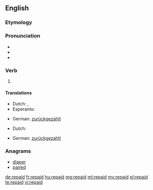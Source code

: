 ==English==

===Etymology===
{{prefix|re|paid}}

===Pronunciation===
* {{IPA|/ɻiˈpeɪd/}}
* {{audio|En-us-repaid.ogg|Audio (US)}}
* {{rhymes|eɪd}}

===Verb===
{{en-verb form}}

# {{en-past of|repay}}

====Translations====
{{trans-top|past tense of repay}}
* Dutch: {{t+|nl|de}}, {{t+|nl|den}}
* Esperanto: {{t+|eo|is}}
{{trans-mid}}
* German: [[zurückgezahlt]]
{{trans-bottom}}
{{trans-top|past participle of repay}}
* Dutch: {{t+|nl|ge}}
{{trans-mid}}
* German: [[zurückgezahlt]]
{{trans-bottom}}

===Anagrams===
* [[diaper#English|diaper]]
* [[paired#English|paired]]

[[de:repaid]]
[[fr:repaid]]
[[hu:repaid]]
[[mg:repaid]]
[[ml:repaid]]
[[my:repaid]]
[[pl:repaid]]
[[te:repaid]]
[[vi:repaid]]